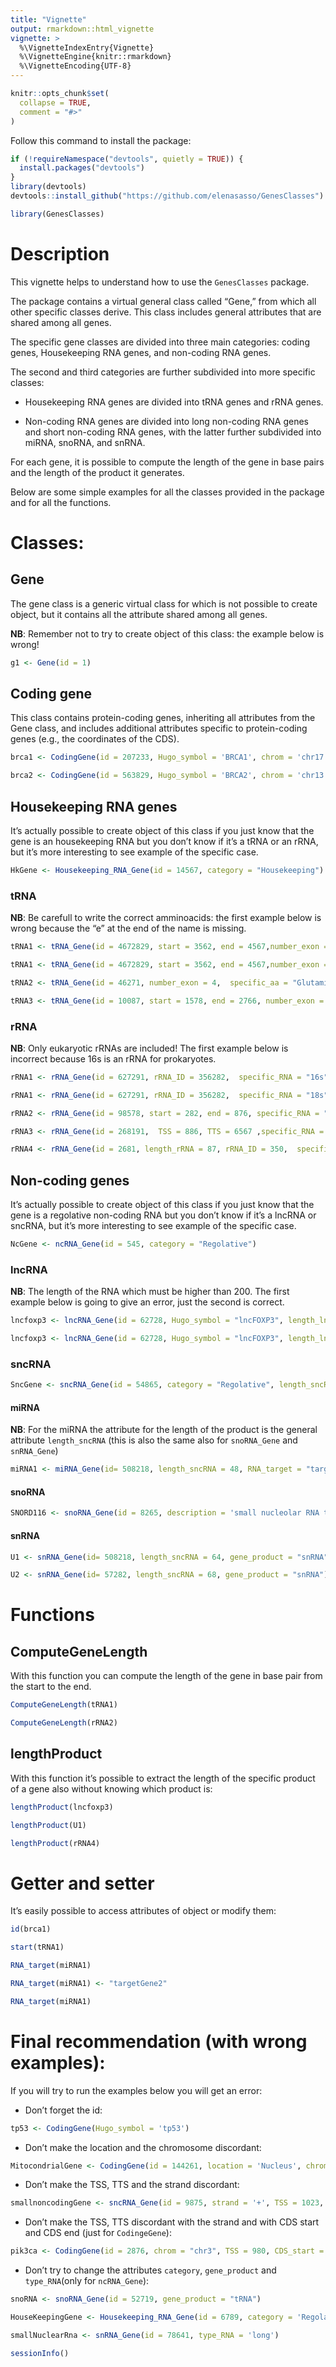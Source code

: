 ```yaml
---
title: "Vignette"
output: rmarkdown::html_vignette
vignette: >
  %\VignetteIndexEntry{Vignette}
  %\VignetteEngine{knitr::rmarkdown}
  %\VignetteEncoding{UTF-8}
---
```


```r
knitr::opts_chunk$set(
  collapse = TRUE,
  comment = "#>"
)
```

Follow this command to install the package:

```r
if (!requireNamespace("devtools", quietly = TRUE)) {
  install.packages("devtools")
}
library(devtools)
devtools::install_github("https://github.com/elenasasso/GenesClasses")
```

```r
library(GenesClasses)
```

# Description

This vignette helps to understand how to use the `GenesClasses` package.

The package contains a virtual general class called "Gene," from which all other specific classes derive. This class includes general attributes that are shared among all genes.

The specific gene classes are divided into three main categories: coding genes, Housekeeping RNA genes, and non-coding RNA genes.

The second and third categories are further subdivided into more specific classes:

-   Housekeeping RNA genes are divided into tRNA genes and rRNA genes.

-   Non-coding RNA genes are divided into long non-coding RNA genes and short non-coding RNA genes, with the latter further subdivided into miRNA, snoRNA, and snRNA.

For each gene, it is possible to compute the length of the gene in base pairs and the length of the product it generates.

Below are some simple examples for all the classes provided in the package and for all the functions.

# Classes:

## Gene

The gene class is a generic virtual class for which is not possible to create object, but it contains all the attribute shared among all genes.

**NB**: Remember not to try to create object of this class: the example below is wrong!

```r
g1 <- Gene(id = 1)
```

## Coding gene

This class contains protein-coding genes, inheriting all attributes from the Gene class, and includes additional attributes specific to protein-coding genes (e.g., the coordinates of the CDS).

```r
brca1 <- CodingGene(id = 207233, Hugo_symbol = 'BRCA1', chrom = 'chr17', CDS_end = 41197695, CDS_start = 41258496, strand = '-')
```

```r
brca2 <- CodingGene(id = 563829, Hugo_symbol = 'BRCA2', chrom = 'chr13', CDS_start = 32890598, CDS_end = 32972907, strand = '+')
```

## Housekeeping RNA genes

It's actually possible to create object of this class if you just know that the gene is an housekeeping RNA but you don't know if it's a tRNA or an rRNA, but it's more interesting to see example of the specific case.

```r
HkGene <- Housekeeping_RNA_Gene(id = 14567, category = "Housekeeping")
```

### tRNA

**NB**: Be carefull to write the correct amminoacids: the first example below is wrong because the "e" at the end of the name is missing.

```r
tRNA1 <- tRNA_Gene(id = 4672829, start = 3562, end = 4567,number_exon = 8,  specific_aa = "Alanin")
```

```r
tRNA1 <- tRNA_Gene(id = 4672829, start = 3562, end = 4567,number_exon = 8,  specific_aa = "Alanine")
```

```r
tRNA2 <- tRNA_Gene(id = 46271, number_exon = 4,  specific_aa = "Glutamine")
```

```r
tRNA3 <- tRNA_Gene(id = 10087, start = 1578, end = 2766, number_exon = 10,  specific_aa = "Tyrosine")
```

### rRNA

**NB**: Only eukaryotic rRNAs are included! The first example below is incorrect because 16s is an rRNA for prokaryotes.

```r
rRNA1 <- rRNA_Gene(id = 627291, rRNA_ID = 356282,  specific_RNA = "16s")
```

```r
rRNA1 <- rRNA_Gene(id = 627291, rRNA_ID = 356282,  specific_RNA = "18s")
```

```r
rRNA2 <- rRNA_Gene(id = 98578, start = 282, end = 876, specific_RNA = "5.8s")
```

```r
rRNA3 <- rRNA_Gene(id = 268191,  TSS = 886, TTS = 6567 ,specific_RNA = "5s")
```

```r
rRNA4 <- rRNA_Gene(id = 2681, length_rRNA = 87, rRNA_ID = 350,  specific_RNA = "28s")
```

## Non-coding genes

It's actually possible to create object of this class if you just know that the gene is a regolative non-coding RNA but you don't know if it's a lncRNA or sncRNA, but it's more interesting to see example of the specific case.

```r
NcGene <- ncRNA_Gene(id = 545, category = "Regolative")
```

### lncRNA

**NB**: The length of the RNA which must be higher than 200. The first example below is going to give an error, just the second is correct.

```r
lncfoxp3 <- lncRNA_Gene(id = 62728, Hugo_symbol = "lncFOXP3", length_lncRNA = 120)
```

```r
lncfoxp3 <- lncRNA_Gene(id = 62728, Hugo_symbol = "lncFOXP3", length_lncRNA = 1500)
```

### sncRNA

```r
SncGene <- sncRNA_Gene(id = 54865, category = "Regolative", length_sncRNA = 76)
```

#### miRNA

**NB**: For the miRNA the attribute for the length of the product is the general attribute `length_sncRNA` (this is also the same also for `snoRNA_Gene` and `snRNA_Gene`)

```r
miRNA1 <- miRNA_Gene(id= 508218, length_sncRNA = 48, RNA_target = "targetGene1")
```

#### snoRNA

```r
SNORD116 <- snoRNA_Gene(id = 8265, description = 'small nucleolar RNA that plays a crucial role in the development of Prader-Willi Syndrome')
```

#### snRNA

```r
U1 <- snRNA_Gene(id= 508218, length_sncRNA = 64, gene_product = "snRNA")
```

```r
U2 <- snRNA_Gene(id= 57282, length_sncRNA = 68, gene_product = "snRNA")
```

# Functions

## ComputeGeneLength

With this function you can compute the length of the gene in base pair from the start to the end.

```r
ComputeGeneLength(tRNA1)
```

```r
ComputeGeneLength(rRNA2)
```

## lengthProduct

With this function it's possible to extract the length of the specific product of a gene also without knowing which product is:

```r
lengthProduct(lncfoxp3)
```

```r
lengthProduct(U1)
```

```r
lengthProduct(rRNA4)
```

# Getter and setter
It's easily possible to access attributes of object or modify them:
```r
id(brca1)
```

```r
start(tRNA1)
```

```r
RNA_target(miRNA1)
```

```r
RNA_target(miRNA1) <- "targetGene2"
```

```r
RNA_target(miRNA1)
```


# Final recommendation (with wrong examples):

If you will try to run the examples below you will get an error:

-   Don't forget the id:

```r
tp53 <- CodingGene(Hugo_symbol = 'tp53')
```

-   Don't make the location and the chromosome discordant:

```r
MitocondrialGene <- CodingGene(id = 144261, location = 'Nucleus', chrom = 'M')
```

-   Don't make the TSS, TTS and the strand discordant:

```r
smallnoncodingGene <- sncRNA_Gene(id = 9875, strand = '+', TSS = 1023, TTS = 763)
```

-   Don't make the TSS, TTS discordant with the strand and with CDS start and CDS end (just for `CodingeGene`):

```r
pik3ca <- CodingGene(id = 2876, chrom = "chr3", TSS = 980, CDS_start = 900, strand = '+' , number_exon = 21)
```

-   Don't try to change the attributes `category`, `gene_product` and `type_RNA`(only for `ncRNA_Gene`):

```r
snoRNA <- snoRNA_Gene(id = 52719, gene_product = "tRNA")
```

```r
HouseKeepingGene <- Housekeeping_RNA_Gene(id = 6789, category = 'Regolative')
```

```r
smallNuclearRna <- snRNA_Gene(id = 78641, type_RNA = 'long')
```

```r
sessionInfo()

```
